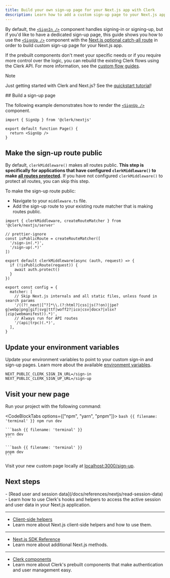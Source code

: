 ```yaml
---
title: Build your own sign-up page for your Next.js app with Clerk
description: Learn how to add a custom sign-up page to your Next.js app with Clerk's prebuilt components.
---
```


By default, the [`<SignIn />`](/docs/references/nextjs/custom-sign-in-or-up-page) component handles signing-in or signing-up, but if you'd like to have a dedicated sign-up page, this guide shows you how to use the [`<SignUp />`](/docs/components/authentication/sign-up) component with the [Next.js optional catch-all route](https://nextjs.org/docs/pages/building-your-application/routing/dynamic-routes#catch-all-segments) in order to build custom sign-up page for your Next.js app.

If the prebuilt components don't meet your specific needs or if you require more control over the logic, you can rebuild the existing Clerk flows using the Clerk API. For more information, see the [custom flow guides](/docs/custom-flows/overview).

> [!NOTE]
> Just getting started with Clerk and Next.js? See the [quickstart tutorial](/docs/quickstarts/nextjs)!

<Steps>
  ## Build a sign-up page

  The following example demonstrates how to render the [`<SignUp />`](/docs/components/authentication/sign-up) component.

  ```tsx {{ filename: 'app/sign-up/[[...sign-up]]/page.tsx' }}
  import { SignUp } from '@clerk/nextjs'

  export default function Page() {
    return <SignUp />
  }
  ```

  ## Make the sign-up route public

  By default, `clerkMiddleware()` makes all routes public. **This step is specifically for applications that have configured `clerkMiddleware()` to make [all routes protected](/docs/references/nextjs/clerk-middleware#protect-all-routes).** If you have not configured `clerkMiddleware()` to protect all routes, you can skip this step.

  To make the sign-up route public:

  - Navigate to your `middleware.ts` file.
  - Add the sign-up route to your existing route matcher that is making routes public.

  ```tsx {{ filename: 'middleware.ts', ins: [5] }}
  import { clerkMiddleware, createRouteMatcher } from '@clerk/nextjs/server'

  // prettier-ignore
  const isPublicRoute = createRouteMatcher([
    '/sign-in(.*)',
    '/sign-up(.*)'
  ])

  export default clerkMiddleware(async (auth, request) => {
    if (!isPublicRoute(request)) {
      await auth.protect()
    }
  })

  export const config = {
    matcher: [
      // Skip Next.js internals and all static files, unless found in search params
      '/((?!_next|[^?]*\\.(?:html?|css|js(?!on)|jpe?g|webp|png|gif|svg|ttf|woff2?|ico|csv|docx?|xlsx?|zip|webmanifest)).*)',
      // Always run for API routes
      '/(api|trpc)(.*)',
    ],
  }
  ```

  ## Update your environment variables

  Update your environment variables to point to your custom sign-in and sign-up pages. Learn more about the available [environment variables](/docs/deployments/clerk-environment-variables).

  ```env {{ filename: '.env.local', ins: [2] }}
  NEXT_PUBLIC_CLERK_SIGN_IN_URL=/sign-in
  NEXT_PUBLIC_CLERK_SIGN_UP_URL=/sign-up
  ```

  ## Visit your new page

  Run your project with the following command:

  <CodeBlockTabs options={["npm", "yarn", "pnpm"]}>
    ```bash {{ filename: 'terminal' }}
    npm run dev
    ```

    ```bash {{ filename: 'terminal' }}
    yarn dev
    ```

    ```bash {{ filename: 'terminal' }}
    pnpm dev
    ```
  </CodeBlockTabs>

  Visit your new custom page locally at [localhost:3000/sign-up](http://localhost:3000/sign-up).
</Steps>

## Next steps

<Cards>
  - [Read user and session data](/docs/references/nextjs/read-session-data)
  - Learn how to use Clerk's hooks and helpers to access the active session and user data in your Next.js application.

  ---

  - [Client-side helpers](/docs/references/nextjs/overview#client-side-helpers)
  - Learn more about Next.js client-side helpers and how to use them.

  ---

  - [Next.js SDK Reference](/docs/references/nextjs/overview)
  - Learn more about additional Next.js methods.

  ---

  - [Clerk components](/docs/components/overview)
  - Learn more about Clerk's prebuilt components that make authentication and user management easy.
</Cards>
